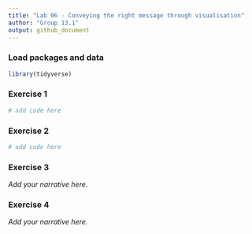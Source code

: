```yaml
---
title: "Lab 06 - Conveying the right message through visualisation"
author: "Group 13.1"
output: github_document
---
```


### Load packages and data

```r
library(tidyverse) 
```


### Exercise 1

```r
# add code here
```


### Exercise 2

```r
# add code here
```


### Exercise 3

*Add your narrative here.*


### Exercise 4

*Add your narrative here.*
